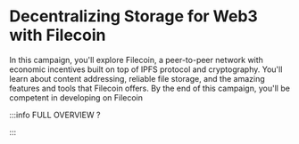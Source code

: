 # Decentralizing Storage for Web3 with Filecoin

In this campaign, you'll explore Filecoin, a peer-to-peer network with economic incentives built on top of IPFS protocol and cryptography. You'll learn about content addressing, reliable file storage, and the amazing features and tools that Filecoin offers. By the end of this campaign, you'll be competent in developing on Filecoin


<DocCardList />

:::info FULL OVERVIEW ?

<QuestButton
  text="Go To Campaign Page"
  link="https://app.stackup.dev/campaign_page/decentralizing-storage-for-web3-with-filecoin"
/>

:::
